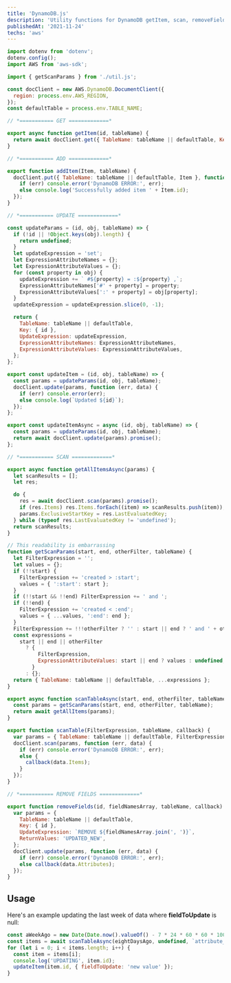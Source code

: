 ```yaml
---
title: 'DynamoDB.js'
description: 'Utility functions for DynamoDB getItem, scan, removeFields, etc.'
publishedAt: '2021-11-24'
techs: 'aws'
---
```


```js
import dotenv from 'dotenv';
dotenv.config();
import AWS from 'aws-sdk';

import { getScanParams } from './util.js';

const docClient = new AWS.DynamoDB.DocumentClient({
  region: process.env.AWS_REGION,
});
const defaultTable = process.env.TABLE_NAME;

// *=========== GET =============*

export async function getItem(id, tableName) {
  return await docClient.get({ TableName: tableName || defaultTable, Key: { id } }).promise();
}

// *=========== ADD =============*

export function addItem(Item, tableName) {
  docClient.put({ TableName: tableName || defaultTable, Item }, function (err, data) {
    if (err) console.error('DynamoDB ERROR:', err);
    else console.log('Successfully added item ' + Item.id);
  });
}

// *=========== UPDATE =============*

const updateParams = (id, obj, tableName) => {
  if (!id || !Object.keys(obj).length) {
    return undefined;
  }
  let updateExpression = 'set';
  let ExpressionAttributeNames = {};
  let ExpressionAttributeValues = {};
  for (const property in obj) {
    updateExpression += ` #${property} = :${property} ,`;
    ExpressionAttributeNames['#' + property] = property;
    ExpressionAttributeValues[':' + property] = obj[property];
  }
  updateExpression = updateExpression.slice(0, -1);

  return {
    TableName: tableName || defaultTable,
    Key: { id },
    UpdateExpression: updateExpression,
    ExpressionAttributeNames: ExpressionAttributeNames,
    ExpressionAttributeValues: ExpressionAttributeValues,
  };
};

export const updateItem = (id, obj, tableName) => {
  const params = updateParams(id, obj, tableName);
  docClient.update(params, function (err, data) {
    if (err) console.error(err);
    else console.log(`Updated ${id}`);
  });
};

export const updateItemAsync = async (id, obj, tableName) => {
  const params = updateParams(id, obj, tableName);
  return await docClient.update(params).promise();
};

// *=========== SCAN =============*

export async function getAllItemsAsync(params) {
  let scanResults = [];
  let res;

  do {
    res = await docClient.scan(params).promise();
    if (res.Items) res.Items.forEach((item) => scanResults.push(item));
    params.ExclusiveStartKey = res.LastEvaluatedKey;
  } while (typeof res.LastEvaluatedKey != 'undefined');
  return scanResults;
}

// This readability is embarrassing
function getScanParams(start, end, otherFilter, tableName) {
  let FilterExpression = '';
  let values = {};
  if (!!start) {
    FilterExpression += 'created > :start';
    values = { ':start': start };
  }
  if (!!start && !!end) FilterExpression += ' and ';
  if (!!end) {
    FilterExpression += 'created < :end';
    values = { ...values, ':end': end };
  }
  FilterExpression += !!!otherFilter ? '' : start || end ? ' and ' + otherFilter : otherFilter;
  const expressions =
    start || end || otherFilter
      ? {
          FilterExpression,
          ExpressionAttributeValues: start || end ? values : undefined,
        }
      : {};
  return { TableName: tableName || defaultTable, ...expressions };
}

export async function scanTableAsync(start, end, otherFilter, tableName) {
  const params = getScanParams(start, end, otherFilter, tableName);
  return await getAllItems(params);
}

export function scanTable(FilterExpression, tableName, callback) {
  var params = { TableName: tableName || defaultTable, FilterExpression };
  docClient.scan(params, function (err, data) {
    if (err) console.error('DynamoDB ERROR:', err);
    else {
      callback(data.Items);
    }
  });
}

// *=========== REMOVE FIELDS =============*

export function removeFields(id, fieldNamesArray, tableName, callback) {
  var params = {
    TableName: tableName || defaultTable,
    Key: { id },
    UpdateExpression: `REMOVE ${fieldNamesArray.join(', ')}`,
    ReturnValues: 'UPDATED_NEW',
  };
  docClient.update(params, function (err, data) {
    if (err) console.error('DynamoDB ERROR:', err);
    else callback(data.Attributes);
  });
}
```

## Usage

Here's an example updating the last week of data where **fieldToUpdate** is null:

```js
const aWeekAgo = new Date(Date.now().valueOf() - 7 * 24 * 60 * 60 * 1000).toISOString();
const items = await scanTableAsync(eightDaysAgo, undefined, `attribute_not_exists(fieldToUpdate)`);
for (let i = 0; i < items.length; i++) {
  const item = items[i];
  console.log('UPDATING', item.id);
  updateItem(item.id, { fieldToUpdate: 'new value' });
}
```
